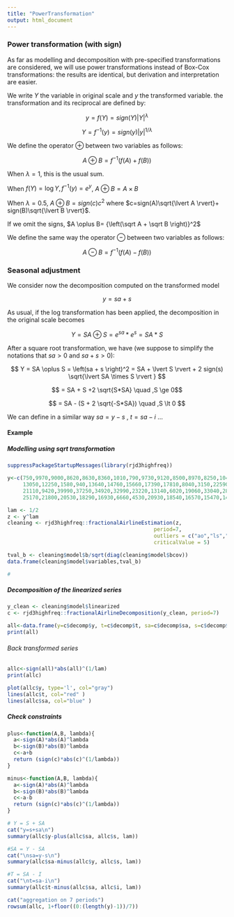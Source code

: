 ```yaml
---
title: "PowerTransformation"
output: html_document
---
```


### Power transformation (with sign)

As far as modelling and decomposition with pre-specified transformations are considered, we will use power transformations instead of Box-Cox transformations: the results are identical, but derivation and interpretation are easier.

We write $Y$ the variable in original scale and $y$ the transformed variable. the transformation and its reciprocal are defined by:

$$ y=f(Y)=sign(Y) \lvert{Y}\rvert^{\lambda}$$

$$ Y=f^{-1}(y)=sign(y) \lvert y\rvert^{1/ \lambda}$$


We define the operator $\oplus$ between two variables as follows:

$$A \oplus B = f^{-1}(f(A)+f(B))$$

When $\lambda = 1$, this is the usual sum. 

When $f(Y)=\log{Y}, f^{-1}(y)=e^y$, $A \oplus B = A \times B$

When $\lambda=0.5$, $A \oplus B= sign(c) c^2$ where $c=sign(A)\sqrt{\lvert A \rvert}+ sign(B)\sqrt{\lvert B \rvert}$. 

If we omit the signs, $A \oplus B= {\left(\sqrt A + \sqrt B \right)}^2$

We define the same way the operator $\ominus$ between two variables as follows:

$$A \ominus B = f^{-1}(f(A)-f(B))$$


### Seasonal adjustment

We consider now the decomposition computed on the transformed model

$$ y = sa + s$$

As usual, if the log transformation has been applied, the decomposition in the original scale becomes

$$ Y = SA \oplus S = e^{sa}*e^s=SA*S$$

After a square root transformation, we have (we suppose to simplify the notations that $sa \gt 0$ and $sa+s\gt 0$):

$$ Y = SA \oplus S =  \left(sa + s \right)^2 = SA  + \lvert S \rvert + 2 sign(s) \sqrt{\lvert SA \times  S \rvert } $$

$$ = SA + S +2 \sqrt{S*SA} \quad ,S \ge 0$$

$$ = SA - (S + 2 \sqrt{-S*SA}) \quad ,S \lt 0 $$

We can define in a similar way $sa = y - s$ ,  $t=sa-i$  ...

#### Example

##### Modelling using sqrt transformation

```r
suppressPackageStartupMessages(library(rjd3highfreq))

y<-c(750,9970,9000,8620,8630,8360,1010,790,9730,9120,8500,8970,8250,1040,850,10360,10380,11130,
     13050,12250,1580,940,13640,14760,15660,17390,17810,8040,3150,22590,24400,30000,30720,36700,
     21110,9420,39990,37250,34920,32990,23220,13140,6020,19060,33040,28850,26930,24090,11350,5780,
     25170,21800,20530,18290,16930,6660,4530,20930,18540,16570,15470,14980,5070,2970,17920,14670)

lam <- 1/2
z <- y^lam
cleaning <- rjd3highfreq::fractionalAirlineEstimation(z,
                                               period=7,
                                               outliers = c("ao","ls","wo"),
                                               criticalValue = 5)

tval_b <- cleaning$model$b/sqrt(diag(cleaning$model$bcov))
data.frame(cleaning$model$variables,tval_b)

# 

```
##### Decomposition of the linearized series

```r
y_clean <- cleaning$model$linearized
c <- rjd3highfreq::fractionalAirlineDecomposition(y_clean, period=7)

all<-data.frame(y=c$decomp$y, t=c$decomp$t, sa=c$decomp$sa, s=c$decomp$s, i=c$decomp$i)
print(all)

```

###### Back transformed series

```r
allc<-sign(all)*abs(all)^(1/lam)
print(allc)

plot(allc$y, type='l', col="gray")
lines(allc$t, col="red" )
lines(allc$sa, col="blue" )
```


##### Check constraints

```r
plus<-function(A,B, lambda){
  a<-sign(A)*abs(A)^lambda
  b<-sign(B)*abs(B)^lambda
  c<-a+b
  return (sign(c)*abs(c)^(1/lambda))
}

minus<-function(A,B, lambda){
  a<-sign(A)*abs(A)^lambda
  b<-sign(B)*abs(B)^lambda
  c<-a-b
  return (sign(c)*abs(c)^(1/lambda))
}

# Y = S + SA
cat("y=s+sa\n")
summary(allc$y-plus(allc$sa, allc$s, lam))

#SA = Y - SA
cat("\nsa=y-s\n")
summary(allc$sa-minus(allc$y, allc$s, lam))

#T = SA - I
cat("\nt=sa-i\n")
summary(allc$t-minus(allc$sa, allc$i, lam))

cat("aggregation on 7 periods")
rowsum(allc, 1+floor((0:(length(y)-1))/7))


```

